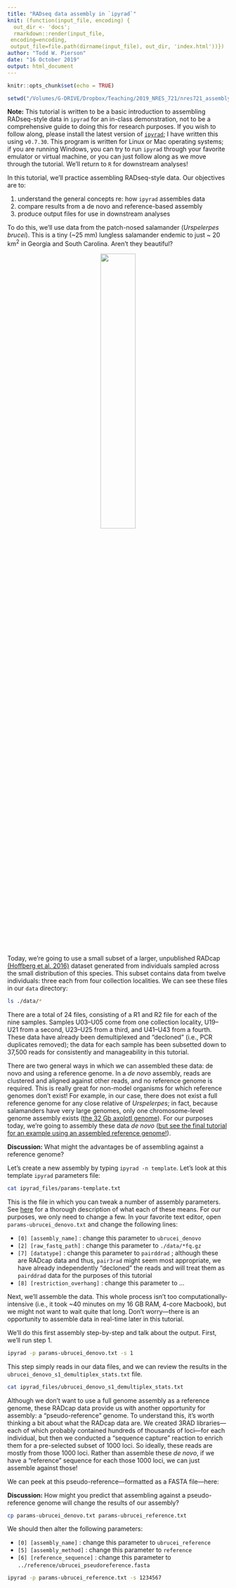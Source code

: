 ```yaml
---
title: "RADseq data assembly in `ipyrad`"
knit: (function(input_file, encoding) {
  out_dir <- 'docs';
  rmarkdown::render(input_file,
 encoding=encoding,
 output_file=file.path(dirname(input_file), out_dir, 'index.html'))})
author: "Todd W. Pierson"
date: "16 October 2019"
output: html_document
---
```


```r
knitr::opts_chunk$set(echo = TRUE)
```

```r
setwd("/Volumes/G-DRIVE/Dropbox/Teaching/2019_NRES_721/nres721_assembly")
```

<div class="alert alert-danger">
  <strong>Note:</strong> This tutorial is written to be a basic introduction to assembling RADseq-style data in `ipyrad` for an in-class demonstration, not to be a comprehensive guide to doing this for research purposes. If you wish to follow along, please install the latest version of [`ipyrad`](https://ipyrad.readthedocs.io/); I have written this using `v0.7.30`. This program is written for Linux or Mac operating systems; if you are running Windows, you can try to run `ipyrad` through your favorite emulator or virtual machine, or you can just follow along as we move through the tutorial. We'll return to `R` for downstream analyses!
</div>

In this tutorial, we'll practice assembling RADseq-style data. Our objectives are to:

1) understand the general concepts re: how `ipyrad` assembles data
2) compare results from a de novo and reference-based assembly
3) produce output files for use in downstream analyses

To do this, we'll use data from the patch-nosed salamander (*Urspelerpes brucei*). This is a tiny (~25 mm) lungless salamander endemic to just ~ 20 km^2^ in Georgia and South Carolina. Aren't they beautiful? 

<center>![](https://live.staticflickr.com/277/19325478625_f58f9b7b15_b.jpg){ width=40% }</center>

\
Today, we're going to use a small subset of a larger, unpublished RADcap [(Hoffberg et al. 2016)](https://onlinelibrary.wiley.com/doi/abs/10.1111/1755-0998.12566) dataset generated from individuals sampled across the small distribution of this species. This subset contains data from twelve individuals: three each from four collection localities. We can see these files in our `data` directory:

```bash
ls ./data/*
```

There are a total of 24 files, consisting of a R1 and R2 file for each of the nine samples. Samples U03--U05 come from one collection locality, U19--U21 from a second, U23--U25 from a third, and U41--U43 from a fourth. These data have already been demultiplexed and "decloned" (i.e., PCR duplicates removed); the data for each sample has been subsetted down to 37,500 reads for consistently and manageability in this tutorial. 

There are two general ways in which we can assembled these data: de novo and using a reference genome. In a *de novo* assembly, reads are clustered and aligned against other reads, and no reference genome is required. This is really great for non-model organisms for which reference genomes don't exist! For example, in our case, there does not exist a full reference genome for any close relative of *Urspelerpes*; in fact, because salamanders have very large genomes, only one chromosome-level genome assembly exists ([the 32 Gb axolotl genome](https://genome.cshlp.org/content/29/2/317.long)). For our purposes today, we're going to assembly these data *de novo* ([but see the final tutorial for an example using an assembled reference genome!](https://twpierson.github.io/nres721_genome/)).

<div class="alert alert-info">
  <strong>Discussion:</strong> What might the advantages be of assembling against a reference genome?
</div>

Let's create a new assembly by typing `ipyrad -n template`. Let's look at this template `ipyrad` parameters file:

```bash
cat ipyrad_files/params-template.txt
```

This is the file in which you can tweak a number of assembly parameters. See [here](https://ipyrad.readthedocs.io/parameters.html) for a thorough description of what each of these means. For our purposes, we only need to change a few. In your favorite text editor, open `params-ubrucei_denovo.txt` and change the following lines:

* `[0] [assembly_name]` : change this parameter to `ubrucei_denovo`
* `[2] [raw_fastq_path]` : change this parameter to `./data/*fq.gz`
* `[7] [datatype]` : change this parameter to `pairddrad` ; although these are RADcap data and thus, `pair3rad` might seem most appropriate, we have already independently "decloned" the reads and will treat them as `pairddrad` data for the purposes of this tutorial
* `[8] [restriction_overhang]` : change this parameter to ...

Next, we'll assemble the data. This whole process isn't too computationally-intensive (i.e., it took ~40 minutes on my 16 GB RAM, 4-core Macbook), but we might not want to wait quite that long. Don't worry—there is an opportunity to assemble data in real-time later in this tutorial.

We'll do this first assembly step-by-step and talk about the output. First, we'll run step 1.

```bash
ipyrad -p params-ubrucei_denovo.txt -s 1
```

This step simply reads in our data files, and we can review the results in the `ubrucei_denovo_s1_demultiplex_stats.txt` file.

```bash
cat ipyrad_files/ubrucei_denovo_s1_demultiplex_stats.txt
```

Although we don't want to use a full genome assembly as a reference genome, these RADcap data provide us with another opportunity for assembly: a "pseudo-reference" genome. To understand this, it's worth thinking a bit about what the RADcap data are. We created 3RAD libraries—each of which probably contained hundreds of thousands of loci—for each individual, but then we conducted a "sequence capture" reaction to enrich them for a pre-selected subset of 1000 loci. So ideally, these reads are mostly from those 1000 loci. Rather than assemble these *de novo*, if we have a "reference" sequence for each those 1000 loci, we can just assemble against those!

We can peek at this pseudo-reference—formatted as a FASTA file—here:

<div class="alert alert-info">
  <strong>Discussion:</strong> How might you predict that assembling against a pseudo-reference genome will change the results of our assembly?
</div>

```bash
cp params-ubrucei_denovo.txt params-ubrucei_reference.txt
```

We should then alter the following parameters:

* `[0] [assembly_name]` : change this parameter to `ubrucei_reference`
* `[5] [assembly_method]` : change this parameter to `reference`
* `[6] [reference_sequence]` : change this parameter to `../reference/ubrucei_pseudoreference.fasta`

```bash
ipyrad -p params-ubrucei_reference.txt -s 1234567
```